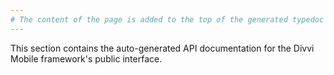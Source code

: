 ```yaml
---
# The content of the page is added to the top of the generated typedoc index
---
```


This section contains the auto-generated API documentation for the Divvi Mobile framework's public interface.



<EditPage editUrl="https://github.com/divvi-xyz/divvi-mobile/edit/main/docs/_reference.md" lastModified="2025-02-26T10:55:50.000Z" />